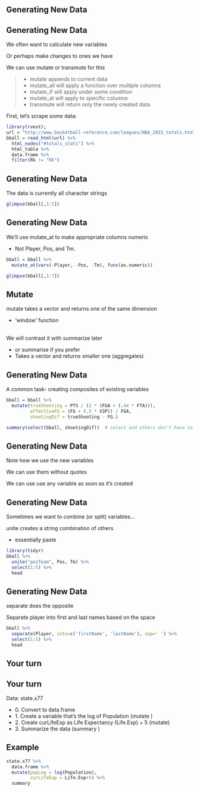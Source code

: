 ## Generating New Data

## Generating New Data

We often want to calculate new variables

Or perhaps make changes to ones we have

We can use <span class="func">mutate</span> or <span class="func">transmute</span> for this

>- <span class='func'>mutate</span> appends to current data
>- <span class='func'>mutate_all</span> will apply a function over multiple columns
>- <span class='func'>mutate_if</span> will apply under some condition
>- <span class='func'>mutate_at</span> will apply to specific columns
>- <span class='func'>transmute</span> will return only the newly created data

First, let's scrape some data:

```r
library(rvest); 
url = "http://www.basketball-reference.com/leagues/NBA_2015_totals.html"
bball = read_html(url) %>% 
  html_nodes("#totals_stats") %>% 
  html_table %>% 
  data.frame %>%
  filter(Rk != "Rk")
```


## Generating New Data

The data is currently all character strings

```r
glimpse(bball[,1:5])
```

## Generating New Data

We'll use <span class='func'>mutate_at</span> to make appropriate columns numeric

- Not Player, Pos, and Tm.

```r
bball = bball %>% 
  mutate_at(vars(-Player, -Pos, -Tm), funs(as.numeric))   

glimpse(bball[,1:7])
```



## Mutate
<span class='func'>mutate</span> takes a vector and returns one of the same dimension

- 'window' function

<br>
We will contrast it with <span class='func'>summarize</span> later

- or <span class='func'>summarise</span> if you prefer
- Takes a vector and returns smaller one (aggregates)


## Generating New Data

A common task- creating composites of existing variables

```r
bball = bball %>% 
  mutate(trueShooting = PTS / (2 * (FGA + (.44 * FTA))),
         effectiveFG = (FG + (.5 * X3P)) / FGA, 
         shootingDif = trueShooting - FG.)

summary(select(bball, shootingDif))  # select and others don't have to be piped to use
```


## Generating New Data

Note how we use the new variables

We can use them without quotes

We can use use any variable as soon as it's created


## Generating New Data

Sometimes we want to combine (or split) variables...

<span class='func'>unite</span> creates a string combination of others

- essentially <span class='func'>paste</span>

```r
library(tidyr)
bball %>% 
  unite("posTeam", Pos, Tm) %>% 
  select(1:5) %>% 
  head
```


## Generating New Data

<span class='func'>separate</span> does the opposite

Separate player into first and last names based on the space

```r
bball %>% 
  separate(Player, into=c('firstName', 'lastName'), sep=' ') %>% 
  select(1:5) %>% 
  head
```

## Your turn
## Your turn

Data: state.x77

- $0.$ Convert to <span class='func'>data.frame</span>
- $1.$ Create a variable that's the <span class='func'>log</span> of <span class="objclass">Population</span> (<span class='func'>mutate</span> )
- $2.$ Create <span class="objclass">curLifeExp</span> as Life Expectancy (<span class="objclass">Life.Exp</span>) + 5 (<span class='func'>mutate</span>)
- $3.$ Summarize the data (<span class='func'>summary</span> )

## Example

```r
state.x77 %>% 
  data.frame %>% 
  mutate(popLog = log(Population),
         curLifeExp = Life.Exp+5) %>% 
  summary
```
